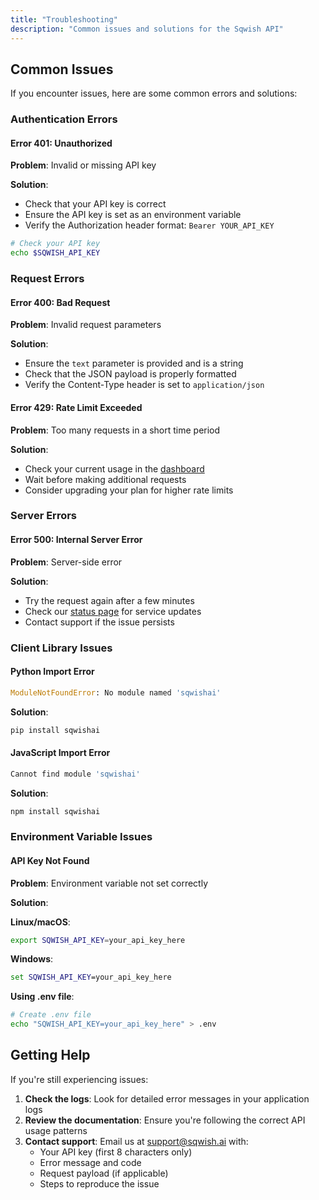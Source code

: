 ```yaml
---
title: "Troubleshooting"
description: "Common issues and solutions for the Sqwish API"
---
```


## Common Issues

If you encounter issues, here are some common errors and solutions:

### Authentication Errors

#### Error 401: Unauthorized

**Problem**: Invalid or missing API key

**Solution**: 
- Check that your API key is correct
- Ensure the API key is set as an environment variable
- Verify the Authorization header format: `Bearer YOUR_API_KEY`

```bash
# Check your API key
echo $SQWISH_API_KEY
```

### Request Errors

#### Error 400: Bad Request

**Problem**: Invalid request parameters

**Solution**:
- Ensure the `text` parameter is provided and is a string
- Check that the JSON payload is properly formatted
- Verify the Content-Type header is set to `application/json`

#### Error 429: Rate Limit Exceeded

**Problem**: Too many requests in a short time period

**Solution**:
- Check your current usage in the [dashboard](https://sqwish.ai/dashboard)
- Wait before making additional requests
- Consider upgrading your plan for higher rate limits

### Server Errors

#### Error 500: Internal Server Error

**Problem**: Server-side error

**Solution**:
- Try the request again after a few minutes
- Check our [status page](https://status.sqwish.ai) for service updates
- Contact support if the issue persists

### Client Library Issues

#### Python Import Error

```python
ModuleNotFoundError: No module named 'sqwishai'
```

**Solution**:
```bash
pip install sqwishai
```

#### JavaScript Import Error

```javascript
Cannot find module 'sqwishai'
```

**Solution**:
```bash
npm install sqwishai
```

### Environment Variable Issues

#### API Key Not Found

**Problem**: Environment variable not set correctly

**Solution**:

**Linux/macOS**:
```bash
export SQWISH_API_KEY=your_api_key_here
```

**Windows**:
```cmd
set SQWISH_API_KEY=your_api_key_here
```

**Using .env file**:
```bash
# Create .env file
echo "SQWISH_API_KEY=your_api_key_here" > .env
```

## Getting Help

If you're still experiencing issues:

1. **Check the logs**: Look for detailed error messages in your application logs
2. **Review the documentation**: Ensure you're following the correct API usage patterns
3. **Contact support**: Email us at [support@sqwish.ai](mailto:support@sqwish.ai) with:
   - Your API key (first 8 characters only)
   - Error message and code
   - Request payload (if applicable)
   - Steps to reproduce the issue
